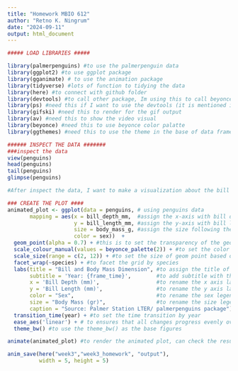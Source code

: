 ```yaml
---
title: "Homework MBIO 612"
author: "Retno K. Ningrum"
date: "2024-09-11"
output: html_document
---
```


```r
##### LOAD LIBRARIES #####

library(palmerpenguins) #to use the palmerpenguin data
library(ggplot2) #to use ggplot package
library(gganimate) # to use the animation package
library(tidyverse) #lots of function to tidying the data
library(here) #to connect with github folder
library(devtools) #to call other package, Im using this to call beyonce color palette
library(ps) #need this if I want to use the devtools (it is mentioned in the warning)
library(gifski) #need this to render for the gif output 
library(av) #need this to show the video visual
library(beyonce) #need this to use beyonce color palatte
library(ggthemes) #need this to use the theme in the base of data frame

```

```r
###### INSPECT THE DATA #######
###inspect the data
view(penguins)
head(penguins)
tail(penguins)
glimpse(penguins)

#After inspect the data, I want to make a visualization about the bill depth and bill length of each species in different island. in Other words, I want to use the x- axis as the bill depth, y-axis as the bill length and colored the data point by location, then faceted it by species. I will also put the linear model and placing the geom smooth, and do the transformation of the data. 

```

```r
### CREATE THE PLOT ####
animated_plot <- ggplot(data = penguins, # using penguins data
       mapping = aes(x = bill_depth_mm,  #assign the x-axis with bill depth (mm)
                     y = bill_length_mm, #assign the y-axis with bill length (mm)
                     size = body_mass_g, #assign the size following the body mass (gr)
                     color = sex))  +
  geom_point(alpha = 0.7) + #this is to set the transparency of the geom point
  scale_colour_manual(values = beyonce_palette(2)) + #to set the color based on beyonce palette
  scale_size(range = c(2, 12)) + #to set the size of geom point based on mass, from 2 to 12
  facet_wrap(~species) + #to facet the grid by species
  labs(title = "Bill and Body Mass Dimension", #to assign the title of the figures
       subtitle = 'Year: {frame_time}',        #to add subtitle with the adjusting year
       x = 'Bill Depth (mm)',                  #to rename the x axis label
       y = 'Bill Length (mm)',                 #to rename the y axis label
       color = "Sex",                          #to rename the sex legend
       size = "Body Mass (gr)",                #to rename the size legend
       caption = "Source: Palmer Station LTER/ palmerpenguins package") + #to add caption below the data frame)
  transition_time(year) + #to set the time transition by year
  ease_aes('linear') + # to ensures that all changes progress evenly over time without any acceleration or deceleration.
  theme_bw() #to use the theme_bw() as the base figures

animate(animated_plot) #to render the animated plot, can check the result in the viewer

anim_save(here("week3","week3_homework", "output"),
          width = 5, height = 5)

```

